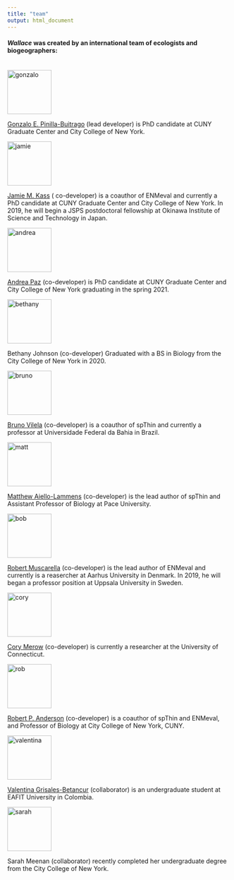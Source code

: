```yaml
---
title: "team"
output: html_document
---
```


#### *Wallace* was created by an international team of ecologists and biogeographers:  
<br>
<img src="img/gonzalo.png" alt="gonzalo" style="width: 100px;"/>

<a href="https://www.researchgate.net/profile/Gonzalo_Pinilla-Buitrago" target="_blank">Gonzalo E. Pinilla-Buitrago</a> (lead developer) is PhD candidate at CUNY Graduate Center and City College of New York.

<img src="img/jamie.jpg" alt="jamie" style="width: 100px;"/>

<a href="https://www.researchgate.net/profile/Jamie_Kass" target="_blank">Jamie M. Kass</a> ( co-developer) is a coauthor of ENMeval and currently a PhD candidate at CUNY Graduate Center and City College of New York. In 2019, he will begin a JSPS postdoctoral fellowship at Okinawa Institute of Science and Technology in Japan.
 
<img src="img/andrea.png" alt="andrea" style="width: 100px;"/>

<a href="https://andrepazv.github.io" target="_blank">Andrea Paz</a> (co-developer) is PhD candidate at CUNY Graduate Center and City College of New York graduating in the spring 2021.


<img src="img/bethany.jpg" alt="bethany" style="width: 100px;"/>

Bethany Johnson (co-developer) Graduated with a BS in Biology from the City College of New York in 2020.

<img src="img/bruno.png" alt="bruno" style="width: 100px;"/>

<a href="https://www.researchgate.net/profile/Bruno_Vilela3" target="_blank">Bruno Vilela</a> (co-developer) is a coauthor of spThin and currently a professor at Universidade Federal da Bahia in Brazil.

<img src="img/matt.png" alt="matt" style="width: 100px;"/>

<a href="https://www.researchgate.net/profile/Matthew_Aiello-Lammens" target="_blank">Matthew Aiello-Lammens</a> (co-developer) is the lead author of spThin and Assistant Professor of Biology at Pace University.

<img src="img/bob.png" alt="bob" style="width: 100px;"/>

<a href="https://www.researchgate.net/profile/Robert_Muscarella" target="_blank">Robert Muscarella</a> (co-developer) is the lead author of ENMeval and currently is a reasercher at Aarhus University in Denmark. In 2019, he will began a professor position at Uppsala University in Sweden.

<img src="img/cory.png" alt="cory" style="width: 100px;"/>

<a href="https://www.researchgate.net/profile/Cory_Merow2" target="_blank">Cory Merow</a> (co-developer) is currently a researcher at the University of Connecticut.

<img src="img/rob.png" alt="rob" style="width: 100px;"/>

<a href="https://scholar.google.com/citations?user=KSRr5EQAAAAJ&hl=en&oi=ao" target="_blank">Robert P. Anderson</a> (co-developer) is a coauthor of spThin and ENMeval, and Professor of Biology at City College of New York, CUNY. 

<img src="img/valentina.png" alt="valentina" style="width: 100px;"/>

<a href="https://www.researchgate.net/profile/Valentina_Grisales_Betancur" target="_blank">Valentina Grisales-Betancur</a> (collaborator) is an undergraduate student at EAFIT University in Colombia.

<img src="img/sarah.png" alt="sarah" style="width: 100px;"/>

Sarah Meenan (collaborator) recently completed her undergraduate degree from the City College of New York.

